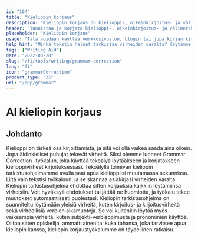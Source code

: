 ```yaml
---
id: "164"
title: "Kieliopin korjaus"
description: "Kieliopin korjaus on kielioppi-, oikeinkirjoitus- ja välimerkkivirheiden tunnistamista ja korjaamista. Tämä voidaan tehdä manuaalisesti tai tekoälyn avulla. Tekoälyn avulla toimivat kielioppikorjausohjelmistot pystyvät tunnistamaan kielioppi-, oikeinkirjoitus- ja välimerkkivirheet luonnollisen kielenkäsittelyn (Natural Language Processing, NLP) avulla. Tätä teknologiaa voidaan käyttää parantamaan kirjoitusten laatua, olipa kyse sitten verkkosivustosta, blogista tai jopa kirjasta."
header: "Tunnistaa ja korjata kielioppi-, oikeinkirjoitus- ja välimerkkivirheet."
placeholder: "Kieliopin korjaus"
usage: "Tätä voidaan käyttää verkkosivuston, blogin tai jopa kirjan kirjoittamisen laadun parantamiseen."
help_hint: "Minkä tekstin haluat tarkistaa virheiden varalta? Käytämme tekoälyä kirjoituksesi laadun parantamiseen."
tags: ["Writing Aid"]
date: "2022-03-28"
slug: "/fi/tools/writing/grammar-correction"
lang: "fi"
icon: "grammarCorrection"
product_type: "35"
url: "/app/grammar"
---
```


# AI kieliopin korjaus

## Johdanto

Kielioppi on tärkeä osa kirjoittamista, ja sitä voi olla vaikea saada aina oikein. Jopa äidinkieliset puhujat tekevät virheitä. Siksi olemme luoneet Grammar Correction -työkalun, joka käyttää tekoälyä löytääkseen ja korjatakseen kielioppivirheet kirjoituksessasi. Tekoälyllä toimivan kieliopin tarkistusohjelmamme avulla saat apua kielioppiisi muutamassa sekunnissa. Liitä vain tekstisi työkaluun, ja se skannaa asiakirjasi virheiden varalta. Kieliopin tarkistusohjelma ehdottaa sitten korjauksia kaikkiin löytämiinsä virheisiin. Voit hyväksyä ehdotukset tai jättää ne huomiotta, ja työkalu tekee muutokset automaattisesti puolestasi. Kieliopin tarkistusohjelma on suunniteltu löytämään yleisiä virheitä, kuten kirjoitus- ja kirjoitusvirheitä sekä virheellisiä verbien aikamuotoja. Se voi kuitenkin löytää myös vaikeampia virheitä, kuten subjekti-verbisopimusta ja pronominien käyttöä. Olitpa sitten opiskelija, ammattilainen tai kuka tahansa, joka tarvitsee apua kieliopin kanssa, kieliopin korjaustyökalumme on täydellinen ratkaisu.
